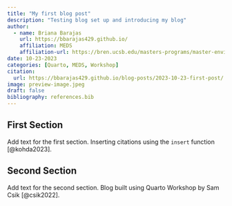 ```yaml
---
title: "My first blog post"
description: "Testing blog set up and introducing my blog"
author:
  - name: Briana Barajas
    url: https://bbarajas429.github.io/
    affiliation: MEDS
    affiliation-url: https://bren.ucsb.edu/masters-programs/master-environmental-data-science
date: 10-23-2023
categories: [Quarto, MEDS, Workshop]
citation:
  url: https://bbarajas429.github.io/blog-posts/2023-10-23-first-post/
image: preview-image.jpeg
draft: false
bibliography: references.bib
---
```


## First Section

Add text for the first section. Inserting citations using the `insert` function [@kohda2023].

## Second Section

Add text for the second section. Blog built using Quarto Workshop by Sam Csik [@csik2022].
